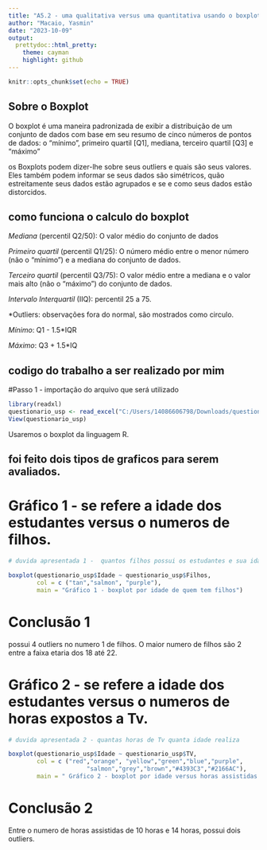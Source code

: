 ---
title: "A5.2 - uma qualitativa versus uma quantitativa usando o boxplot"
author: "Macaio, Yasmin"
date: "2023-10-09"
output:
  prettydoc::html_pretty:
    theme: cayman
    highlight: github
---

```{r setup, include=FALSE}
knitr::opts_chunk$set(echo = TRUE)
```

## Sobre o Boxplot

 O boxplot é uma maneira padronizada de exibir a distribuição de um conjunto de dados com base em seu resumo de cinco números de pontos de dados: o "mínimo", primeiro quartil [Q1], mediana, terceiro quartil [Q3] e "máximo"
 
 os  Boxplots podem dizer-lhe sobre seus outliers e quais são seus valores. Eles também podem informar se seus dados são simétricos, quão estreitamente seus dados estão agrupados e se e como seus dados estão distorcidos.
 
 
## como funciona o calculo do boxplot
*Mediana* (percentil Q2/50): O valor médio do conjunto de dados

*Primeiro quartil* (percentil Q1/25): O número médio entre o menor número (não o "mínimo") e a mediana do conjunto de dados.

*Terceiro quartil* (percentil Q3/75): O valor médio entre a mediana e o valor mais alto (não o "máximo") do conjunto de dados.

*Intervalo Interquartil* (IIQ): percentil 25 a 75.

*Outliers: observações fora do normal, são mostrados como circulo.

*Mínimo*: Q1 - 1.5*IQR

*Máximo*: Q3 + 1.5*IQ

 
## codigo do trabalho a ser realizado por mim

#Passo 1 - importação do arquivo que será utilizado

```{r}
library(readxl)
questionario_usp <- read_excel("C:/Users/14086606798/Downloads/questionario_usp.xlsx")
View(questionario_usp)


```

Usaremos o boxplot da linguagem R.

## foi feito dois tipos de  graficos para serem avaliados.

# Gráfico 1 - se refere a idade dos estudantes versus o numeros de filhos.

```{r}
# duvida apresentada 1 -  quantos filhos possui os estudantes e sua idade

boxplot(questionario_usp$Idade ~ questionario_usp$Filhos,
        col = c ("tan","salmon", "purple"),
        main = "Gráfico 1 - boxplot por idade de quem tem filhos")

```


# Conclusão 1 

possui 4 outliers no numero 1 de filhos.
O maior numero de filhos são 2 entre a faixa etaria dos 18 até 22.


# Gráfico 2 - se refere a idade dos estudantes versus o numeros de horas expostos a Tv.

```{r}

# duvida apresentada 2 - quantas horas de Tv quanta idade realiza 

boxplot(questionario_usp$Idade ~ questionario_usp$TV,
        col = c ("red","orange", "yellow","green","blue","purple",
                      "salmon","grey","brown","#4393C3","#2166AC"),
        main = " Gráfico 2 - boxplot por idade versus horas assistidas de tv")

```


# Conclusão 2 

Entre o numero de horas assistidas de 10 horas e 14 horas, possui dois outliers.

